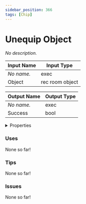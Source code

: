 ```yaml
---
sidebar_position: 366
tags: [Chip]
---
```


# Unequip Object

*No description.*




<EsbSvg />

| Input Name | Input Type |
|-----------|-----------|
| *No name.* | exec |
| Object | rec room object |

| Output Name | Output Type |
|-----------|-----------|
| *No name.* | exec |
| Success | bool |


<details>
  <summary>Properties</summary>
  <div>
    <div>
    <table>
      <thead>
        <tr>
          <th>Is beta required?</th>
          <th>❌</th>
        </tr>
        <tr>
          <th>Is this chip a trolling risk?</th>
          <th>❌</th>
        </tr>
        <tr>
          <th>Chip UUID</th>
          <th>df6cdb0c-24d7-447d-b29b-3979e51fb865</th>
        </tr>
      </thead>
    </table>
    </div>
  </div>
</details>

### Uses

None so far!

### Tips

None so far!

### Issues

None so far!